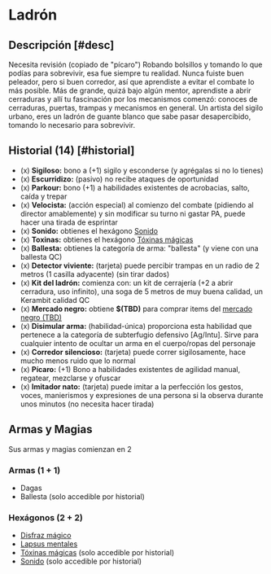 
# Ladrón

<Bleed>
  <Screenshot src={thiefPic} alt="placeholder" full />
</Bleed>

## Descripción [#desc]

<Callout type="warning" emoji="🔎">
  Necesita revisión (copiado de "pícaro")
</Callout>
Robando bolsillos y tomando lo que podías para sobrevivir, esa fue siempre tu realidad. 
Nunca fuiste buen peleador, pero si buen corredor, así que aprendiste a evitar el 
combate lo más posible. Más de grande, quizá bajo algún mentor, aprendiste a abrir 
cerraduras y allí tu fascinación por los mecanismos comenzó: conoces de cerraduras,
puertas, trampas y mecanismos en general. Un artista del sigilo urbano, eres un ladrón 
de guante blanco que sabe pasar desapercibido, tomando lo necesario para sobrevivir.

## Historial (14) [#historial]

- (x) **Sigiloso:** bono a (+1) sigilo y esconderse (y agrégalas si no lo tienes)
- (x) **Escurridizo:** (pasivo) no recibe ataques de oportunidad
- (x) **Parkour:** bono (+1) a habilidades existentes de acrobacias, salto, caída y trepar
- (x) **Velocista:** (acción especial) al comienzo del combate (pidiendo al director amablemente) y sin modificar su turno ni gastar PA, puede hacer una tirada de esprintar
- (x) **Sonido:** obtienes el hexágono [Sonido](/docs/list-hexagons/e02L1)
- (x) **Toxinas:** obtienes el hexágono [Tóxinas mágicas](/docs/list-hexagons/e15L1)
- (x) **Ballesta:** obtienes la categoría de arma: "ballesta" (y viene con una ballesta QC)
- (x) **Detector viviente:** (tarjeta) puede percibir trampas en un radio de 2 metros (1 casilla adyacente) (sin tirar dados)
- (x) **Kit del ladrón:** comienza con: un kit de cerrajería (+2 a abrir cerradura, uso infinito), una soga de 5 metros de muy buena calidad, un Kerambit calidad QC
- (x) **Mercado negro:** obtiene **$(TBD)** para comprar items del [mercado negro (TBD)](/docs/character-creation/creation-tables/TC5#black-market)
- (x) **Disimular arma:** (habilidad-única) proporciona esta habilidad que pertenece a la categoría de subterfugio defensivo [Ag/Intu]. Sirve para cualquier intento de ocultar un arma en el cuerpo/ropas del personaje
- (x) **Corredor silencioso:** (tarjeta) puede correr sigilosamente, hace mucho menos ruido que lo normal
- (x) **Pícaro:** (+1) Bono a habilidades existentes de agilidad manual, regatear, mezclarse y ofuscar
- (x) **Imitador nato:** (tarjeta) puede imitar a la perfección los gestos, voces, manierismos y expresiones de una persona si la observa durante unos minutos (no necesita hacer tirada)

## Armas y Magias
Sus armas y magias comienzan en 2

### Armas (1 + 1)

- Dagas
- Ballesta (solo accedible por historial) 

### Hexágonos (2 + 2)

- [Disfraz mágico](/docs/list-hexagons/e16)
- [Lapsus mentales](/docs/list-hexagons/e06L1)
- [Tóxinas mágicas](/docs/list-hexagons/e15L1) (solo accedible por historial) 
- [Sonido](/docs/list-hexagons/e02L1) (solo accedible por historial) 
